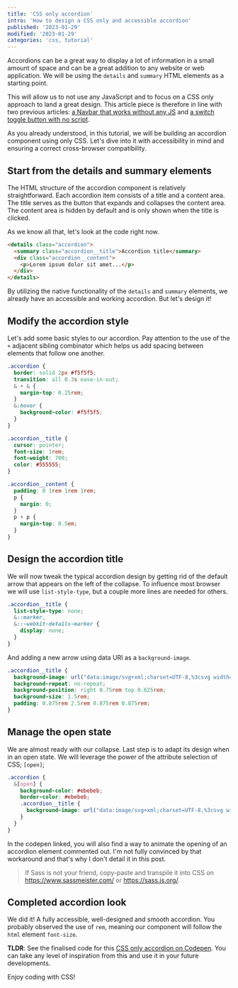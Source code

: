 ```yaml
---
title: 'CSS only accordion'
intro: 'How to design a CSS only and accessible accordion'
published: '2023-01-29'
modified: '2023-01-29'
categories: 'css, tutorial'
---
```



Accordions can be a great way to display a lot of information in a small amount of space and can be a great addition to any website or web application. We will be using the `details` and `summary` HTML elements as a starting point.

This will allow us to not use any JavaScript and to focus on a CSS only approach to land a great design. This article piece is therefore in line with two previous articles: [a Navbar that works without any JS](/blog/css-only-responsive-navbar) and [a switch toggle button with no script](/blog/css-only-toggle-switch-button).

As you already understood, in this tutorial, we will be building an accordion component using only CSS. Let's dive into it with accessibility in mind and ensuring a correct cross-browser compatibility.

## Start from the details and summary elements

The HTML structure of the accordion component is relatively straightforward. Each accordion item consists of a title and a content area. The title serves as the button that expands and collapses the content area. The content area is hidden by default and is only shown when the title is clicked.

As we know all that, let's look at the code right now.

```html
<details class="accordion">
  <summary class="accordion__title">Accordion title</summary>
  <div class="accordion__content">
    <p>Lorem ipsum dolor sit amet...</p>
  </div>
</details>
```

By utilizing the native functionality of the `details` and `summary` elements, we already have an accessible and working accordion. But let's design it!

## Modify the accordion style

Let's add some basic styles to our accordion. Pay attention to the use of the `+` adjacent sibling combinator which helps us add spacing between elements that follow one another.

```scss
.accordion {
  border: solid 2px #f5f5f5;
  transition: all 0.3s ease-in-out;
  & + & {
    margin-top: 0.25rem;
  }
  &:hover {
    background-color: #f5f5f5;
  }
}
```

```scss
.accordion__title {
  cursor: pointer;
  font-size: 1rem;
  font-weight: 700;
  color: #555555;
}
```

```scss
.accordion__content {
  padding: 0 1rem 1rem 1rem;
  p {
    margin: 0;
  }
  p + p {
    margin-top: 0.5em;
  }
}
```

## Design the accordion title

We will now tweak the typical accordion design by getting rid of the default arrow that appears on the left of the collapse. To influence most browser we will use `list-style-type`, but a couple more lines are needed for others.

```scss
.accordion__title {
  list-style-type: none;
  &::marker,
  &::-webkit-details-marker {
    display: none;
  }
}
```

And adding a new arrow using data URI as a `background-image`.

```scss
.accordion__title {
  background-image: url("data:image/svg+xml;charset=UTF-8,%3csvg width='32' height='32' viewBox='0 0 32 32' fill='none' xmlns='http://www.w3.org/2000/svg'%3e%3cpath d='M23.024 11.263l-7.024 7.023-7.022-7.023-3.091 3.090 8.569 8.569c0.413 0.413 0.961 0.64 1.545 0.64s1.133-0.228 1.545-0.64l8.569-8.569-3.091-3.090z' fill='%23555555'/%3e%3c/svg%3e");
  background-repeat: no-repeat;
  background-position: right 0.75rem top 0.625rem;
  background-size: 1.5rem;
  padding: 0.875rem 2.5rem 0.875rem 0.875rem;
}
```

## Manage the open state

We are almost ready with our collapse. Last step is to adapt its design when in an open state. We will leverage the power of the attribute selection of CSS; `[open]`;

```scss
.accordion {
  &[open] {
    background-color: #ebebeb;
    border-color: #ebebeb;
    .accordion__title {
      background-image: url("data:image/svg+xml;charset=UTF-8,%3csvg width='32' height='32' viewBox='0 0 32 32' fill='none' xmlns='http://www.w3.org/2000/svg'%3e%3cpath d='M8.976 22.025l7.024-7.023 7.022 7.023 3.091-3.090-8.568-8.568c-0.413-0.412-0.961-0.64-1.545-0.64s-1.133 0.228-1.545 0.64l-8.569 8.569 3.091 3.090z' fill='%23555555'/%3e%3c/svg%3e");
    }
  }
}
```

In the codepen linked, you will also find a way to animate the opening of an accordion element commented out. I'm not fully convinced by that workaround and that's why I don't detail it in this post.

> If Sass is not your friend, copy-paste and transpile it into CSS on <a href="https://www.sassmeister.com/" target="_blank">https://www.sassmeister.com/</a> or <a href="https://sass.js.org/" target="_blank">https://sass.js.org/</a>.

## Completed accordion look

We did it! A fully accessible, well-designed and smooth accordion. You probably observed the use of `rem`, meaning our component will follow the `html` element `font-size`.

**TLDR**: See the finalised code for this <a href="https://codepen.io/beumsk/pen/WNKJzoR" target="_blank">CSS only accordion on Codepen</a>. You can take any level of inspiration from this and use it in your future developments.

<Codepen pen="WNKJzoR" title="CSS only accordion on Codepen" />

Enjoy coding with CSS!

